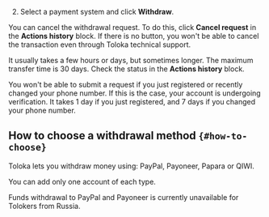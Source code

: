 2. Select a payment system and click **Withdraw**.

You can cancel the withdrawal request. To do this, click **Cancel request** in the **Actions history** block. If there is no button, you won't be able to cancel the transaction even through Toloka technical support.

It usually takes a few hours or days, but sometimes longer. The maximum transfer time is 30 days. Check the status in the **Actions history** block.

<Note mode="restriction" title="Alert">

You won't be able to submit a request if you just registered or recently changed your phone number. If this is the case, your account is undergoing verification. It takes 1 day if you just registered, and 7 days if you changed your phone number.

</Note>

## How to choose a withdrawal method `{#how-to-choose}`

Toloka lets you withdraw money using: PayPal, Payoneer, Papara or QIWI.

You can add only one account of each type.

<Note mode="restriction" title="Alert">

Funds withdrawal to PayPal and Payoneer is currently unavailable for Tolokers from Russia.

</Note>

